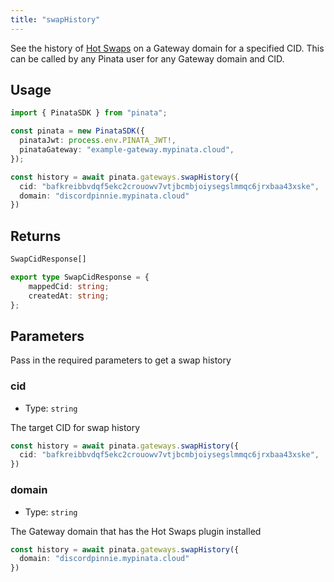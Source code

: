 ```yaml
---
title: "swapHistory"
---
```


See the history of [Hot Swaps](/gateways/plugins/hot-swaps) on a Gateway domain for a specified CID. This can be called by any Pinata user for any Gateway domain and CID.

## Usage

```typescript
import { PinataSDK } from "pinata";

const pinata = new PinataSDK({
  pinataJwt: process.env.PINATA_JWT!,
  pinataGateway: "example-gateway.mypinata.cloud",
});

const history = await pinata.gateways.swapHistory({
  cid: "bafkreibbvdqf5ekc2crouowv7vtjbcmbjoiysegslmmqc6jrxbaa43xske",
  domain: "discordpinnie.mypinata.cloud"
})
```

## Returns

```typescript
SwapCidResponse[]

export type SwapCidResponse = {
	mappedCid: string;
	createdAt: string;
};
```

## Parameters

Pass in the required parameters to get a swap history

### cid

- Type: `string`

The target CID for swap history

```typescript
const history = await pinata.gateways.swapHistory({
  cid: "bafkreibbvdqf5ekc2crouowv7vtjbcmbjoiysegslmmqc6jrxbaa43xske",
})
```

### domain

- Type: `string`

The Gateway domain that has the Hot Swaps plugin installed

```typescript
const history = await pinata.gateways.swapHistory({
  domain: "discordpinnie.mypinata.cloud"
})
```
